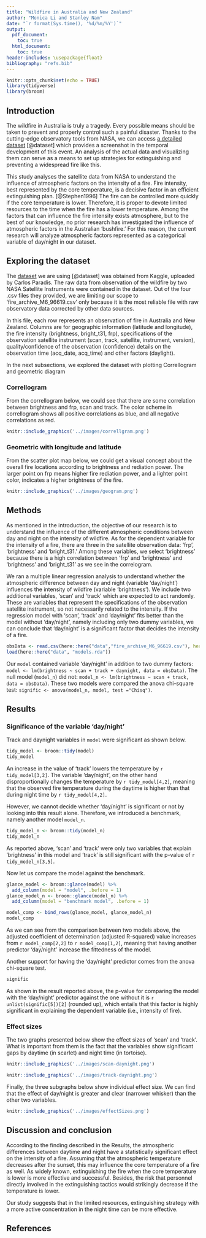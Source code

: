 ```yaml
---
title: "Wildfire in Australia and New Zealand"
author: "Monica Li and Stanley Nam"
date: "`r format(Sys.time(), '%d/%m/%Y')`"
output: 
  pdf_document:
    toc: true
  html_document:
    toc: true
header-includes: \usepackage{float}
bibliography: "refs.bib"
---
```


```r
knitr::opts_chunk$set(echo = TRUE)
library(tidyverse)
library(broom)
```

## Introduction

The wildfire in Australia is truly a tragedy. Every possible means should be taken to prevent and properly control such a painful disaster. Thanks to the cutting-edge observatory tools from NASA, we can access [a detailed dataset](https://www.kaggle.com/carlosparadis/fires-from-space-australia-and-new-zeland) [@dataset] which provides a screenshot in the temporal development of this event. An analysis of the actual data and visualizing them can serve as a means to set up strategies for extinguishing and preventing a widespread fire like this. 

This study analyses the satellite data from NASA to understand the influence of atmospheric factors on the intensity of a fire. Fire intensity, best represented by the core temperature, is a decisive factor in an efficient extinguishing plan. [@Stephen1996] The fire can be controlled more quickly if the core temperature is lower. Therefore, it is proper to devote limited resources to the time when the fire has a lower temperature. Among the factors that can influence the fire intensity exists atmosphere, but to the best of our knowledge, no prior research has investigated the influence of atmospheric factors in the Australian 'bushfire.' For this reason, the current research will analyze atmospheric factors represented as a categorical variable of day/night in our dataset.

## Exploring the dataset
 
The [dataset](https://www.kaggle.com/carlosparadis/fires-from-space-australia-and-new-zeland) we are using [@dataset] was obtained from Kaggle, uploaded by Carlos Paradis. The raw data from observation of the wildfire by two NASA Satellite Instruments were contained in the dataset. Out of the four .csv files they provided, we are limiting our scope to 'fire_archive_M6_96619.csv' only because it is the most reliable file with raw observatory data corrected by other data sources.

In this file, each row represents an observation of fire in Australia and New Zealand. Columns are for geographic information (latitude and longitude), the fire intensity (brightness, bright_t31, frp), specifications of the observation satellite instrument (scan, track, satellite, instrument, version), quality/confidence of the observation (confidence) details on the observation time (acq_date, acq_time) and other factors (daylight).

In the next subsections, we explored the dataset with plotting Correllogram and geometric diagram

### Correllogram
From the correllogram below, we could see that there are some correlation between brightness and frp, scan and track. The color scheme in correllogram shows all positive correlations as blue, and all negative correlations as red.


```r
knitr::include_graphics('../images/correllgram.png')
```

### Geometric with longitude and latitude
From the scatter plot map below, we could get a visual concept about the overall fire locations according to brightness and rediation power. The larger point on frp means higher fire rediation power, and a lighter point color, indicates a higher brightness of the fire.

```r
knitr::include_graphics('../images/geogram.png')
```

## Methods
As mentioned in the introduction, the objective of our research is to understand the influence of the different atmospheric conditions between day and night on the intensity of wildfire. As for the dependent variable for the intensity of a fire, there are three in the satellite observation data: 'frp', 'brightness' and 'bright_t31.' Among these variables, we select 'brightness' because there is a high correlation between 'frp' and 'brightness' and 'brightness' and 'bright_t31' as we see in the correlogram.

We ran a multiple linear regression analysis to understand whether the atmospheric difference between day and night (variable 'day/night') influences the intensity of wildfire (variable 'brightness'). We include two additional variables, 'scan' and 'track' which are expected to act randomly. These are variables that represent the specifications of the observation satellite instrument, so not necessarily related to the intensity. If the regression model with 'scan', 'track' and 'day/night' fits better than the model without 'day/night', namely including only two dummy variables, we can conclude that 'day/night' is a significant factor that decides the intensity of a fire.

```r
obsData <- read.csv(here::here("data","fire_archive_M6_96619.csv"), header = T)
load(here::here("data", "models.rda"))
```

Our `model` contained variable 'day/night' in addition to two dummy factors: `model <- lm(brightness ~ scan + track + daynight, data = obsData)`. The null model (`model_n`) did not: `model_n <- lm(brightness ~ scan + track, data = obsData)`. These two models were compared the anova chi-square test: `signific <- anova(model_n, model, test ="Chisq")`.

## Results

### Significance of the variable 'day/night'

Track and daynight variables in `model` were significant as shown below. 

```r
tidy_model <- broom::tidy(model)
tidy_model
```

An increase in the value of 'track' lowers the temperature by `r tidy_model[3,2]`. The variable 'day/night', on the other hand disproportionally changes the temperature by `r tidy_model[4,2]`, meaning that the observed fire temperature during the daytime is higher than that during night time by `r tidy_model[4,2]`.

However, we cannot decide whether 'day/night' is significant or not by looking into this result alone. Therefore, we introduced a benchmark, namely another model `model_n`.

```r
tidy_model_n <- broom::tidy(model_n)
tidy_model_n
```

As reported above, 'scan' and 'track' were only two variables that explain 'brightness' in this model and 'track' is still significant with the p-value of `r tidy_model_n[3,5]`. 

Now let us compare the model against the benchmark.

```r
glance_model <- broom::glance(model) %>%
  add_column(model = "model", .before = 1)
glance_model_n <- broom::glance(model_n) %>%
  add_column(model = "benchmark model", .before = 1)

model_comp <- bind_rows(glance_model, glance_model_n)
model_comp
```

As we can see from the comparison between two models above, the adjusted coefficient of determination (adjusted R-squared) value increases from `r model_comp[2,2]` to `r model_comp[1,2]`, meaning that having another predictor 'day/night' increase the fittedness of the model.

Another support for having the 'day/night' predictor comes from the anova chi-square test.

```r
signific
```

As shown in the result reported above, the p-value for comparing the model with the 'day/night' predictor against the one without it is `r unlist(signific[5])[2]` (rounded up), which entails that this factor is highly significant in explaining the dependent variable (i.e., intensity of fire).

### Effect sizes
The two graphs presented below show the effect sizes of 'scan' and 'track'. What is important from them is the fact that the variables show significant gaps by daytime (in scarlet) and night time (in tortoise).

```r
knitr::include_graphics('../images/scan-daynight.png')
```

```r
knitr::include_graphics('../images/track-daynight.png')
```

Finally, the three subgraphs below show individual effect size. We can find that the effect of day/night is greater and clear (narrower whisker) than the other two variables.

```r
knitr::include_graphics('../images/effectSizes.png')
```


## Discussion and conclusion 
According to the finding described in the Results, the atmospheric differences between daytime and night have a statistically significant effect on the intensity of a fire. Assuming that the atmospheric temperature decreases after the sunset, this may influence the core temperature of a fire as well. As widely known, extinguishing the fire when the core temperature is lower is more effective and successful. Besides, the risk that personnel directly involved in the extinguishing tactics would strikingly decrease if the temperature is lower.

Our study suggests that in the limited resources, extinguishing strategy with a more active concentration in the night time can be more effective.

## References